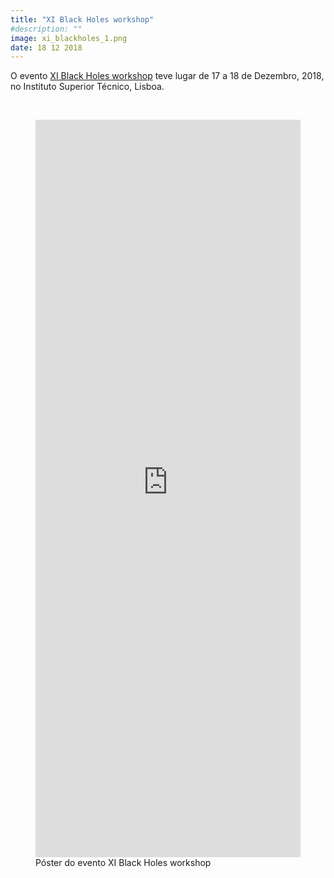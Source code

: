 ```yaml
---
title: "XI Black Holes workshop"
#description: ""
image: xi_blackholes_1.png
date: 18 12 2018
---
```


O evento [XI Black Holes workshop](https://centra.tecnico.ulisboa.pt/network/grit/bhw11/){.external target="_blank"} teve lugar de 17 a 18 de Dezembro, 2018, no Instituto Superior Técnico, Lisboa.

</br>

![Póster do evento XI Black Holes workshop](https://centra.tecnico.ulisboa.pt/media/cms_page_media/860/poster_xi_blackholes.pdf){width="100%" height=1180px}
